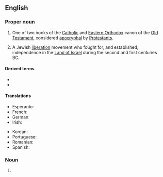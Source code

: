 {{also|Maccabées}}

==English==
{{book of the Bible|Books of the Maccabees}}

===Proper noun===
{{en-proper noun}}

# {{lb|en|biblical}} One of two books of the [[Catholic]] and [[Eastern Orthodox]] canon of the [[Old Testament]], considered [[apocryphal]] by [[Protestants]].
#: {{syn|en|Macc.|q1=abbreviation}}
# {{lb|en|history}} A Jewish [[liberation]] movement who fought for, and established, independence in the [[Land of Israel]] during the second and first centuries BC.

====Derived terms====
* {{l|en|1 Maccabees}}
* {{l|en|2 Maccabees}}

====Translations====
{{trans-top|book of the Old Testament}}
* Esperanto: {{t|eo|Makabeoj|p}}
* French: {{t+|fr|Maccabées}}
* German: {{t|de|Makkabäer|p|m}}
* Irish: {{t|ga|Macabaeigh|m-p}}
{{trans-mid}}
* Korean: {{t|ko|마카베오기}}
* Portuguese: {{t|pt|Macabeus|m|m-p}}
* Romanian: {{t|ro|Macabei}}
* Spanish: {{t|es|Macabeos|m|m-p}}
{{trans-bottom}}

===Noun===
{{head|en|noun form}}

# {{plural of|en|Maccabee}}